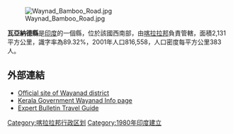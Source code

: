 [[Image:Waynad_Bamboo_Road.jpg|right]]

'''瓦亞納德縣'''是[[印度|印度]]的一個縣，位於該國西南部，由[[喀拉拉邦|喀拉拉邦]]負責管轄，面積2,131平方公里，識字率為89.32%，2001年人口816,558，人口密度每平方公里383人。

==外部連結==
* [https://web.archive.org/web/20190604124724/http://www.wayanad.nic.in/ Official site of Wayanad district]
* [https://web.archive.org/web/20191230161840/http://www.wyd.kerala.gov.in/ Kerala Government Wayanad Info page]
* [https://web.archive.org/web/20130806155315/http://expertbulletin.com/wayanad/ Expert Bulletin Travel Guide]

{{Kerala}}
{{India-geo-stub}}
[[Category:喀拉拉邦行政区划|Category:喀拉拉邦行政区划]]
[[Category:1980年印度建立|Category:1980年印度建立]]